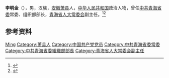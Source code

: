 '''李明金'''（{{bd|1938年|8月|}}），男，汉族，[[安徽|安徽]][[萧县|萧县]]人，[[中华人民共和国|中华人民共和国]]政治人物，曾任[[中共青海省委|中共青海省委]]常委、组织部部长，[[青海省人大常委会|青海省人大常委会]]副主任。<ref>{{Cite book|title=中华人民共和国职官志|author=何虎生, 李耀东, 向常福主编|publisher=中国社会出版社|year=2003|isbn=9787800883934|location=北京|pages=}}</ref><ref>{{Cite web|title=青海省第九届人民代表大会常务委员会主任、副主任、秘书长、委员候选人简况|url=http://www.qhrd.gov.cn/html/3456/21207.html|accessdate=2020-07-18|work=青海人大|archiveurl=https://web.archive.org/web/20200718022138/http://www.qhrd.gov.cn/html/3456/21207.html|archivedate=2020-07-18}}</ref>

== 参考资料 ==
{{reflist}}

{{中国人物小作品}}

{{Authority control}}
{{DEFAULTSORT:Li李}}
[[Category:李姓|Ming]]
[[Category:萧县人|Category:萧县人]]
[[Category:中国共产党党员|Category:中国共产党党员]]
[[Category:中共青海省委常委|Category:中共青海省委常委]]
[[Category:中共青海省委組織部部長|Category:中共青海省委組織部部長]]
[[Category:青海省人大常委会副主任|Category:青海省人大常委会副主任]]